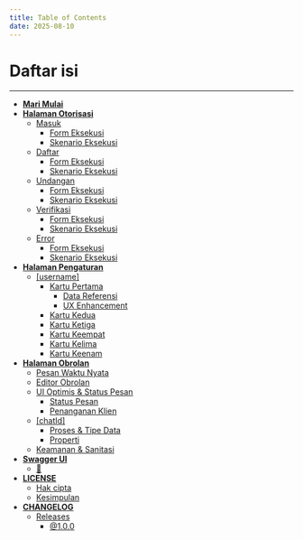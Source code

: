 ```yaml
---
title: Table of Contents
date: 2025-08-10
---
```


# Daftar isi

---

- [**Mari Mulai**](/started#mari-mulai)
- [**Halaman Otorisasi**](/app/auth#halaman-otorisasi)
  - [Masuk](/app/auth#masuk)
    - [Form Eksekusi](/app/auth#form-eksekusi)
    - [Skenario Eksekusi](/app/auth#skenario-eksekusi)
  - [Daftar](/app/auth#daftar)
    - [Form Eksekusi](/app/auth#form-eksekusi)
    - [Skenario Eksekusi](/app/auth#skenario-eksekusi)
  - [Undangan](/app/auth#undangan)
    - [Form Eksekusi](/app/auth#form-eksekusi)
    - [Skenario Eksekusi](/app/auth#skenario-eksekusi)
  - [Verifikasi](/app/auth#verifikasi)
    - [Form Eksekusi](/app/auth#form-eksekusi)
    - [Skenario Eksekusi](/app/auth#skenario-eksekusi)
  - [Error](/app/auth#error)
    - [Form Eksekusi](/app/auth#form-eksekusi)
    - [Skenario Eksekusi](/app/auth#skenario-eksekusi)
- [**Halaman Pengaturan**](/app/settings#halaman-pengaturan)
  - [[username]](/app/settings#username)
    - [Kartu Pertama](/app/settings#kartu-pertama)
      - [Data Referensi](/app/settings#data-referensi)
      - [UX Enhancement](/app/settings#ux-enhancement)
    - [Kartu Kedua](/app/settings#kartu-kedua)
    - [Kartu Ketiga](/app/settings#kartu-ketiga)
    - [Kartu Keempat](/app/settings#kartu-keempat)
    - [Kartu Kelima](/app/settings#kartu-kelima)
    - [Kartu Keenam](/app/settings#kartu-keenam)
- [**Halaman Obrolan**](/app/chat#halaman-obrolan)
  - [Pesan Waktu Nyata](/app/chat#pesan-waktu-nyata)
  - [Editor Obrolan](/app/chat#editor-obrolan)
  - [UI Optimis & Status Pesan](/app/chat#ui-optimis-status-pesan)
    - [Status Pesan](/app/chat#status-pesan)
    - [Penanganan Klien](/app/chat#penanganan-klien)
  - [[chatId]](/app/chat#chatid)
    - [Proses & Tipe Data](/app/chat#proses-tipe-data)
    - [Properti](/app/chat#properti)
  - [Keamanan & Sanitasi](/app/chat#keamanan-sanitasi)
- [**Swagger UI**](/database/openapi#swagger-ui)
  - [🚧](/database/openapi#)
- [**LICENSE**](/guidelines/license#license)
  - [Hak cipta](/guidelines/license#hak-cipta)
  - [Kesimpulan](/guidelines/license#kesimpulan)
- [**CHANGELOG**](/guidelines/changelog#changelog)
  - [Releases](/guidelines/changelog#releases)
    - [@1.0.0](/guidelines/changelog#100)
